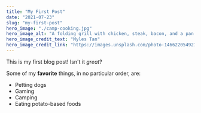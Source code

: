 ```yaml
---
title: "My First Post"
date: "2021-07-23"
slug: "my-first-post"
hero_image: "./camp-cooking.jpg"
hero_image_alt: "A folding grill with chicken, steak, bacon, and a pan of veggies roasting over an open campfire"
hero_image_credit_text: "Myles Tan"
hero_image_credit_link: "https://images.unsplash.com/photo-1466220549276-aef9ce186540?q=80&w=2070&auto=format&fit=crop&ixlib=rb-4.0.3&ixid=M3wxMjA3fDB8MHxwaG90by1wYWdlfHx8fGVufDB8fHx8fA%3D%3D"
---
```


This is my first blog post! Isn't it *great*?

Some of my **favorite** things, in no particular order, are:

* Petting dogs
* Gaming
* Camping
* Eating potato-based foods